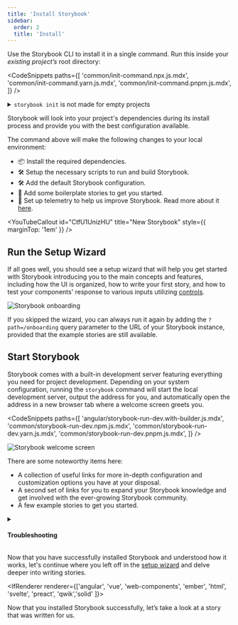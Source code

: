 ```yaml
---
title: 'Install Storybook'
sidebar:
  order: 2
  title: 'Install'
---
```


Use the Storybook CLI to install it in a single command. Run this inside your _existing project’s_ root directory:

<CodeSnippets
paths={[
'common/init-command.npx.js.mdx',
'common/init-command.yarn.js.mdx',
'common/init-command.pnpm.js.mdx',
]}
/>

<details>

<summary><code>storybook init</code> is not made for empty projects</summary>

Storybook needs to be installed into a project that is already set up with a framework. It will not work on an empty project. There are many ways to bootstrap an app in a given framework, including:

- 📦 [Create an Angular Workspace](https://angular.io/cli/new)
- 📦 [Create React App](https://reactjs.org/docs/create-a-new-react-app.html)
- 📦 [Create a Vue App](https://vuejs.org/guide/quick-start.html)
- 📦 [Ember CLI](https://guides.emberjs.com/release/getting-started/quick-start/)
- 📦 [Vite CLI](https://vitejs.dev/guide/#scaffolding-your-first-vite-project)
- Or any other tooling available.

</details>

Storybook will look into your project's dependencies during its install process and provide you with the best configuration available.

The command above will make the following changes to your local environment:

- 📦 Install the required dependencies.
- 🛠 Setup the necessary scripts to run and build Storybook.
- 🛠 Add the default Storybook configuration.
- 📝 Add some boilerplate stories to get you started.
- 📡 Set up telemetry to help us improve Storybook. Read more about it [here](../configure/telemetry.md).

<YouTubeCallout id="CtfU1UnizHU" title="New Storybook" style={{ marginTop: '1em' }} />

<IfRenderer renderer='react'>

## Run the Setup Wizard

If all goes well, you should see a setup wizard that will help you get started with Storybook introducing you to the main concepts and features, including how the UI is organized, how to write your first story, and how to test your components' response to various inputs utilizing [controls](../essentials/controls).

![Storybook onboarding](./example-onboarding-wizard.png)

If you skipped the wizard, you can always run it again by adding the `?path=/onboarding` query parameter to the URL of your Storybook instance, provided that the example stories are still available.

</IfRenderer>

## Start Storybook

Storybook comes with a built-in development server featuring everything you need for project development. Depending on your system configuration, running the `storybook` command will start the local development server, output the address for you, and automatically open the address in a new browser tab where a welcome screen greets you.

<CodeSnippets
paths={[
'angular/storybook-run-dev.with-builder.js.mdx',
'common/storybook-run-dev.npm.js.mdx',
'common/storybook-run-dev.yarn.js.mdx',
'common/storybook-run-dev.pnpm.js.mdx',
]}
/>

![Storybook welcome screen](./example-welcome.png)

There are some noteworthy items here:

- A collection of useful links for more in-depth configuration and customization options you have at your disposal.
- A second set of links for you to expand your Storybook knowledge and get involved with the ever-growing Storybook community.
- A few example stories to get you started.

<details>
<summary><h4 id="troubleshooting">Troubleshooting</h4></summary>

Below are some of the most common installation issues and instructions on how to solve them.

<FeatureSnippets
paths={[
'get-started/installation-problems/angular.mdx',
'get-started/installation-problems/ember.mdx',
'get-started/installation-problems/html.mdx',
'get-started/installation-problems/preact.mdx',
'get-started/installation-problems/react.mdx',
'get-started/installation-problems/svelte.mdx',
'get-started/installation-problems/vue.mdx',
'get-started/installation-problems/web-components.mdx',
'get-started/installation-problems/qwik.mdx',
'get-started/installation-problems/solid.mdx',
]}
/>

<Callout variant="info">

Storybook collects completely anonymous data to help us improve user experience. Participation is optional, and you may [opt-out](../configure/telemetry.md#how-to-opt-out) if you'd not like to share any information.

</Callout>

If all else fails, try asking for [help](https://storybook.js.org/community#support)

</details>

<IfRenderer renderer='react'>

Now that you have successfully installed Storybook and understood how it works, let's continue where you left off in the [setup wizard](#run-the-setup-wizard) and delve deeper into writing stories.

</IfRenderer>

<IfRenderer renderer={['angular', 'vue', 'web-components', 'ember', 'html', 'svelte', 'preact', 'qwik','solid' ]}>

Now that you installed Storybook successfully, let’s take a look at a story that was written for us.

</IfRenderer>

